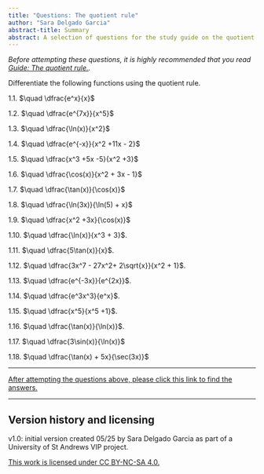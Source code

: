 ```yaml
---
title: "Questions: The quotient rule"
author: "Sara Delgado Garcia"
abstract-title: Summary
abstract: A selection of questions for the study guide on the quotient rule. 
---
```


*Before attempting these questions, it is highly recommended that you read [Guide: The quotient rule.](../studyguides/quotientrule.qmd).*

Differentiate the following functions using the quotient rule. 

1.1. $\quad \dfrac{e^x}{x}$

1.2. $\quad \dfrac{e^{7x}}{x^5}$

1.3. $\quad \dfrac{\ln(x)}{x^2}$

1.4. $\quad \dfrac{e^{-x}}{x^2 +11x - 2}$

1.5. $\quad \dfrac{x^3 +5x -5}{x^2 +3}$

1.6. $\quad \dfrac{\cos(x)}{x^2 + 3x - 1}$

1.7. $\quad \dfrac{\tan(x)}{\cos(x)}$

1.8. $\quad \dfrac{\ln(3x)}{\ln(5) + x}$

1.9. $\quad \dfrac{x^2 +3x}{\cos(x)}$

1.10.  $\quad \dfrac{\ln(x)}{x^3 + 3}$.

1.11. $\quad \dfrac{5\tan(x)}{x}$.

1.12. $\quad \dfrac{3x^7 - 27x^2+ 2\sqrt{x}}{x^2 + 1}$.

1.13. $\quad \dfrac{e^{-3x}}{e^{2x}}$.

1.14. $\quad \dfrac{e^3x^3}{e^x}$.

1.15. $\quad \dfrac{x^5}{x^5 +1}$.

1.16. $\quad \dfrac{\tan(x)}{\ln(x)}$.

1.17. $\quad \dfrac{3\sin(x)}{\ln(x)}$

1.18. $\quad \dfrac{\tan(x) + 5x}{\sec(3x)}$

---

[After attempting the questions above, please click this link to find the answers.](../answers/as-quotientrule.qmd)

---

## Version history and licensing {-}

v1.0: initial version created 05/25 by Sara Delgado Garcia as part of a University of St Andrews VIP project.

[This work is licensed under CC BY-NC-SA 4.0.](https://creativecommons.org/licenses/by-nc-sa/4.0/?ref=chooser-v1)